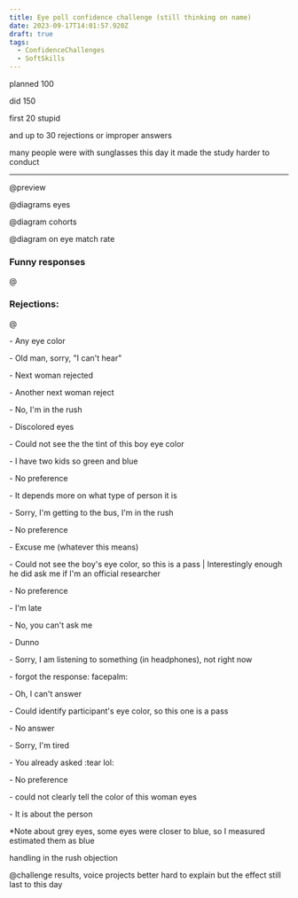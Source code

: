 ```yaml
---
title: Eye poll confidence challenge (still thinking on name)
date: 2023-09-17T14:01:57.920Z
draft: true
tags:
  - ConfidenceChallenges
  - SoftSkills
---
```


planned 100

did 150

first 20 stupid

and up to 30 rejections or improper answers

many people were with sunglasses this day it made the study harder to conduct

***

@preview

@diagrams eyes

@diagram cohorts

@diagram on eye match rate

### Funny responses

@

### Rejections:

@

\- Any eye color

\- Old man, sorry, "I can't hear"

\- Next woman rejected

\- Another next woman reject

\- No, I'm in the rush

\- Discolored eyes

\- Could not see the the tint of this boy eye color

\- I have two kids so green and blue

\- No preference

\- It depends more on what type of person it is

\- Sorry, I'm getting to the bus, I'm in the rush

\- No preference

\- Excuse me (whatever this means)

\- Could not see the boy's eye color, so this is a pass | Interestingly enough he did ask me if I'm an official researcher

\- No preference

\- I'm late

\- No, you can't ask me

\- Dunno

\- Sorry, I am listening to something (in headphones), not right now

\- forgot the response: facepalm:

\- Oh, I can't answer

\- Could identify participant's eye color, so this one is a pass

\- No answer

\- Sorry, I'm tired

\- You already asked \:tear lol:

\- No preference

\- could not clearly tell the color of this woman eyes

\- It is about the person

\*Note about grey eyes, some eyes were closer to blue, so I measured estimated them as blue

handling in the rush objection

@challenge results, voice projects better hard to explain but the effect still last to this day
